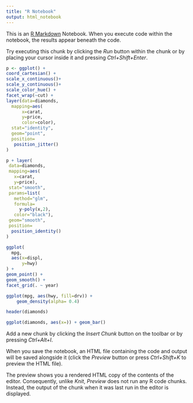 ```yaml
---
title: "R Notebook"
output: html_notebook
---
```


This is an [R Markdown](http://rmarkdown.rstudio.com) Notebook. When you execute code within the notebook, the results appear beneath the code. 

Try executing this chunk by clicking the *Run* button within the chunk or by placing your cursor inside it and pressing *Ctrl+Shift+Enter*. 

```r
p <- ggplot() + 
coord_cartesian() +
scale_x_continuous()+
scale_y_continuous()+
scale_color_hue() +
facet_wrap(~cut) +
layer(data=diamonds, 
  mapping=aes(
      x=carat, 
      y=price,
      color=color), 
  stat="identity", 
  geom="point", 
  position=
   position_jitter()
)

p + layer(
 data=diamonds,
 mapping=aes(
   x=carat,
   y=price),
 stat="smooth",
 params=list(
   method="glm",
   formula=
     y~poly(x,2),
   color="black"),
 geom="smooth",
 position=
  position_identity()
)
```
```r
ggplot(
  mpg, 
  aes(x=displ, 
      y=hwy)
) +
geom_point() +
geom_smooth() + 
facet_grid(. ~ year)
```
```r
ggplot(mpg, aes(hwy, fill=drv)) + 
    geom_density(alpha= 0.4)
```
```r
header(diamonds)
```


```r
ggplot(diamonds, aes(x=)) + geom_bar()
```

Add a new chunk by clicking the *Insert Chunk* button on the toolbar or by pressing *Ctrl+Alt+I*.

When you save the notebook, an HTML file containing the code and output will be saved alongside it (click the *Preview* button or press *Ctrl+Shift+K* to preview the HTML file).

The preview shows you a rendered HTML copy of the contents of the editor. Consequently, unlike *Knit*, *Preview* does not run any R code chunks. Instead, the output of the chunk when it was last run in the editor is displayed.
